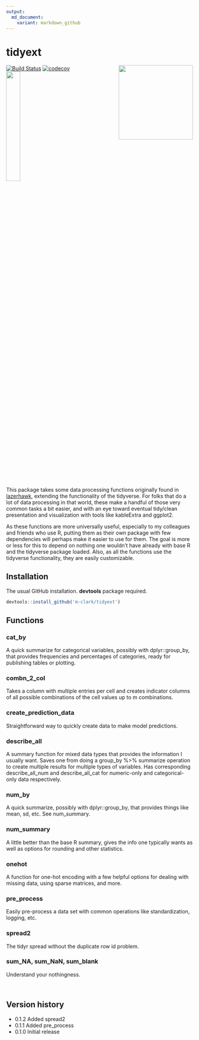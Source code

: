 ```yaml
---
output:
  md_document:
    variant: markdown_github
---
```


# tidyext 
<img src="img/tidyext_hex.png" align="right" width = 200/>

[![Build Status](https://travis-ci.org/m-clark/tidyext.svg?branch=master)](https://travis-ci.org/m-clark/tidyext)
[![codecov](https://codecov.io/gh/m-clark/tidyext/branch/master/graph/badge.svg)](https://codecov.io/gh/m-clark/tidyext)
<a href="https://github.com/m-clark/tidyext" alt="Miscellaneous Shenanigans">
        <img src="https://img.shields.io/badge/miscellaneous_shenanigans-constant-ff5500.svg?colorA=00aaff&longCache=true&style=for-the-badge"  width=27.5%/></a>

<br>

This package takes some data processing functions originally found in [lazerhawk](https://github.com/m-clark/lazerhawk), extending the functionality of the tidyverse.  For folks that do a lot of data processing in that world, these make a handful of those very common tasks a bit easier, and with an eye toward eventual tidy/clean presentation and visualization with tools like kableExtra and ggplot2.

As these functions are more universally useful, especially to my colleagues and friends who use R, putting them as their own package with few dependencies will perhaps make it easier to use for them.  The goal is more or less for this to depend on nothing one wouldn't have already with base R and the tidyverse package loaded. Also, as all the functions use the tidyverse functionality, they are easily customizable.


## Installation

The usual GitHub installation. **devtools** package required.

```r
devtools::install_github('m-clark/tidyext')
```

## Functions

### cat_by
A quick summarize for categorical variables, possibly with dplyr::group_by, that provides frequencies and percentages of categories, ready for publishing tables or plotting.

### combn_2_col
Takes a column with multiple entries per cell and creates indicator columns of all possible combinations of the cell values up to m combinations.

### create_prediction_data
Straightforward way to quickly create data to make model predictions.

### describe_all
A summary function for mixed data types that provides the information I usually want.  Saves one from doing a group_by %>%  summarize operation to create multiple results for multiple types of variables. Has corresponding describe_all_num and describe_all_cat for numeric-only and categorical-only data respectively.

### num_by
A quick summarize, possibly with dplyr::group_by, that provides things like mean, sd, etc. See num_summary.

### num_summary
A little better than the base R summary, gives the info one typically wants as well as options for rounding and other statistics.

### onehot
A function for one-hot encoding with a few helpful options for dealing with missing data, using sparse matrices, and more.

### pre_process
Easily pre-process a data set with common operations like standardization, logging, etc.

### spread2
The tidyr spread without the duplicate row id problem.

### sum_NA, sum_NaN, sum_blank
Understand your nothingness.

<br>


## Version history

- 0.1.2 Added spread2
- 0.1.1 Added pre_process
- 0.1.0 Initial release
